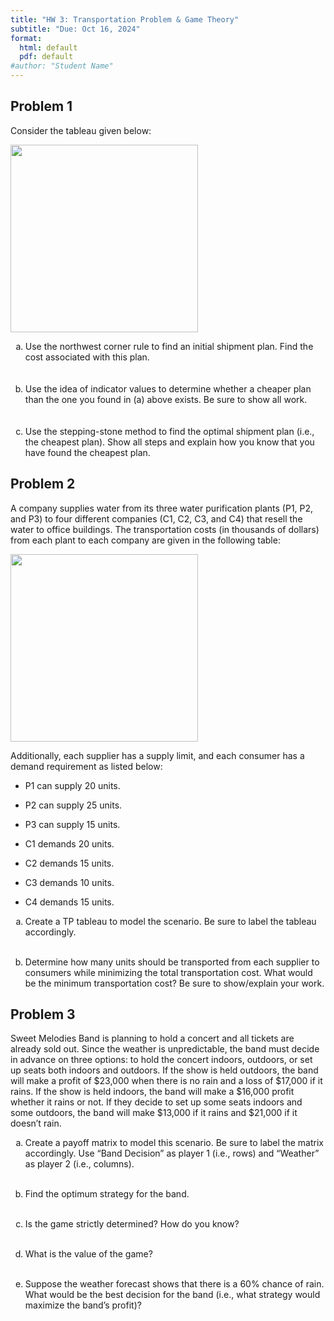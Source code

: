 ```yaml
---
title: "HW 3: Transportation Problem & Game Theory"
subtitle: "Due: Oct 16, 2024"
format:
  html: default
  pdf: default
#author: "Student Name"
---
```


## Problem 1

Consider the tableau given below:

![](/img/t1.png){fig-align="center" width="300"}

a.  Use the northwest corner rule to find an initial shipment plan. Find the cost associated with this plan. <br> <br><br> \newpage
b.  Use the idea of indicator values to determine whether a cheaper plan than the one you found in (a) above exists. Be sure to show all work. <br> <br><br> \newpage
c.  Use the stepping-stone method to find the optimal shipment plan (i.e., the cheapest plan). Show all steps and explain how you know that you have found the cheapest plan. \newpage

## Problem 2

A company supplies water from its three water purification plants (P1, P2, and P3) to four different companies (C1, C2, C3, and C4) that resell the water to office buildings. The transportation costs (in thousands of dollars) from each plant to each company are given in the following table:

![](/img/c1.png){fig-align="center" width="300"}

Additionally, each supplier has a supply limit, and each consumer has a demand requirement as listed below:

-   P1 can supply 20 units.

-   P2 can supply 25 units.

-   P3 can supply 15 units.

-   C1 demands 20 units.

-   C2 demands 15 units.

-   C3 demands 10 units.

-   C4 demands 15 units.

a.  Create a TP tableau to model the scenario. Be sure to label the tableau accordingly. <br><br>

    \newpage

b.  Determine how many units should be transported from each supplier to consumers while minimizing the total transportation cost. What would be the minimum transportation cost? Be sure to show/explain your work.

\newpage

## Problem 3

Sweet Melodies Band is planning to hold a concert and all tickets are already sold out. Since the weather is unpredictable, the band must decide in advance on three options: to hold the concert indoors, outdoors, or set up seats both indoors and outdoors. If the show is held outdoors, the band will make a profit of \$23,000 when there is no rain and a loss of \$17,000 if it rains. If the show is held indoors, the band will make a \$16,000 profit whether it rains or not. If they decide to set up some seats indoors and some outdoors, the band will make \$13,000 if it rains and \$21,000 if it doesn’t rain.

a.  Create a payoff matrix to model this scenario. Be sure to label the matrix accordingly. Use “Band Decision” as player 1 (i.e., rows) and “Weather” as player 2 (i.e., columns).<br> <br>

    \vspace{3in}

b.  Find the optimum strategy for the band.<br> <br>

    \vspace{3in}

c.  Is the game strictly determined? How do you know? <br> <br>

    \vspace{3in}

d.  What is the value of the game?<br> <br>

    \vspace{3in}

e.  Suppose the weather forecast shows that there is a 60% chance of rain. What would be the best decision for the band (i.e., what strategy would maximize the band's profit)?

\newpage
